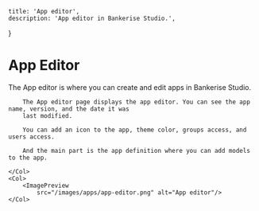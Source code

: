 
    title: 'App editor',
    description: 'App editor in Bankerise Studio.',
}

# App Editor

The App editor is where you can create and edit apps in Bankerise Studio.

<Row>
    <Col>

        The App editor page displays the app editor. You can see the app name, version, and the date it was
        last modified.

        You can add an icon to the app, theme color, groups access, and users access.

        And the main part is the app definition where you can add models to the app.

    </Col>
    <Col>
        <ImagePreview
            src="/images/apps/app-editor.png" alt="App editor"/>
    </Col>

</Row>
